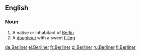 ==English==

===Noun===
{{wikipedia}}
{{en-noun}}

# A native or inhabitant of [[Berlin]]
# A [[doughnut]] with a sweet [[filling]]

[[de:Berliner]]
[[el:Berliner]]
[[fr:Berliner]]
[[pl:Berliner]]
[[ru:Berliner]]
[[fi:Berliner]]